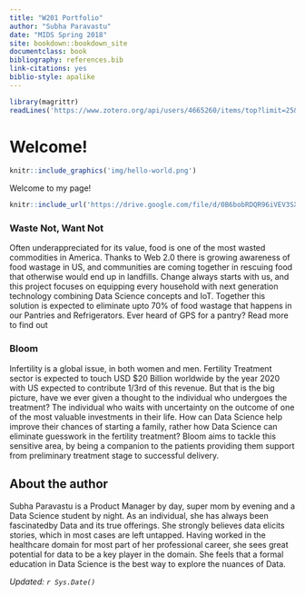 ```yaml
---
title: "W201 Portfolio"
author: "Subha Paravastu"
date: "MIDS Spring 2018"
site: bookdown::bookdown_site
documentclass: book
bibliography: references.bib
link-citations: yes
biblio-style: apalike
---
```


<!-- This won't be displayed but it will initialize your R session. Add any R libraries you need here. -->
```r
library(magrittr)
readLines('https://www.zotero.org/api/users/4665260/items/top?limit=25&format=bibtex&key=xGE0w4I04fwYAHZXMdteP7HY&v=1') %>% writeLines('references.bib')

```


# Welcome! {-}

<!-- You can include images saved within your repo... -->
```r
knitr::include_graphics('img/hello-world.png')
```
Welcome to my page!

<!-- Below this line is just examples of how you can embed video from Google Drive. First you have to enable sharing, then just get the object ID which is that long string between d/ and /preview and will also be appended to any sharing link you generate for your video. -->
<p>
```r
knitr::include_url('https://drive.google.com/file/d/0B6bobRDQR96iVEV3SXJJal9CczQ/preview')
```

### Waste Not, Want Not {-}

Often underappreciated for its value, food is one of the most wasted commodities in America. Thanks to Web 2.0 there is growing awareness of food wastage in US, and communities are coming together in rescuing food that otherwise would end up in landfills. Change always starts with us, and this project focuses on equipping every household with next generation technology combining Data Science concepts and IoT. Together this solution is expected to eliminate upto 70% of food wastage that happens in our Pantries and Refrigerators. Ever heard of GPS for a pantry? Read more to find out

  
### Bloom {-}

Infertility is a global issue, in both women and men. Fertility Treatment sector is expected to touch USD $20 Billion worldwide by the year 2020 with US expected to contribute 1/3rd of this revenue. But that is the big picture, have we ever given a thought to the individual who undergoes the treatment? The individual who waits with uncertainty on the outcome of one of the most valuable investments in their life. How can Data Science help improve their chances of starting a family, rather how Data Science can eliminate guesswork in the fertility treatment? Bloom aims to tackle this sensitive area, by being a companion to the patients providing them support from preliminary treatment stage to successful delivery.

## About the author {-}

Subha Paravastu is a Product Manager by day, super mom by evening and a Data Science student by night. As an individual, she has always been fascinatedby Data and its true offerings. She strongly believes data elicits stories, which in most cases are left untapped. Having worked in the healthcare domain for most part of her professional career, she sees great potential for data to be a key player in the domain. She feels that a formal education in Data Science is the best way to explore the  nuances of Data.  

*Updated: `r Sys.Date()`*
